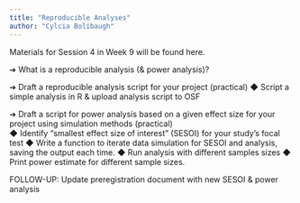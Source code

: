 ```yaml
---
title: "Reproducible Analyses"
author: "Cylcia Bolibaugh"
---
```


Materials for Session 4 in Week 9 will be found here.

➔	What is a reproducible analysis (& power analysis)? 

➔	Draft a reproducible analysis script for your project (practical)
◆	Script a simple analysis in R & upload analysis script to OSF

➔	Draft a script for power analysis based on a given effect size for your project using simulation methods (practical)  
◆	Identify “smallest effect size of interest” (SESOI) for your study’s focal test 
◆	Write a function to iterate data simulation for SESOI and analysis, saving the output each time. 
◆	Run analysis with different samples sizes
◆	Print power estimate for different sample sizes. 

FOLLOW-UP: Update preregistration document with new SESOI & power analysis
